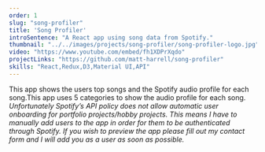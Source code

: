 ```yaml
---
order: 1
slug: "song-profiler"
title: 'Song Profiler'
introSentence: "A React app using song data from Spotify."
thumbnail: "../../images/projects/song-profiler/song-profiler-logo.jpg"
video: "https://www.youtube.com/embed/fh1XDPrXqdo"
projectLinks: "https://github.com/matt-harrell/song-profiler"
skills: "React,Redux,D3,Material UI,API"
---
```


This app shows the users top songs and the Spotify audio profile for each song.This app uses 5 categories to show the audio profile for each song.
<br/>
*Unfortunately Spotify’s API policy does not allow automatic user onboarding for portfolio projects/hobby projects. This means I have to manually add users to the app in order for them to be authenticated through Spotify. If you wish to preview the app please fill out my contact form and I will add you as a user as soon as possible.*